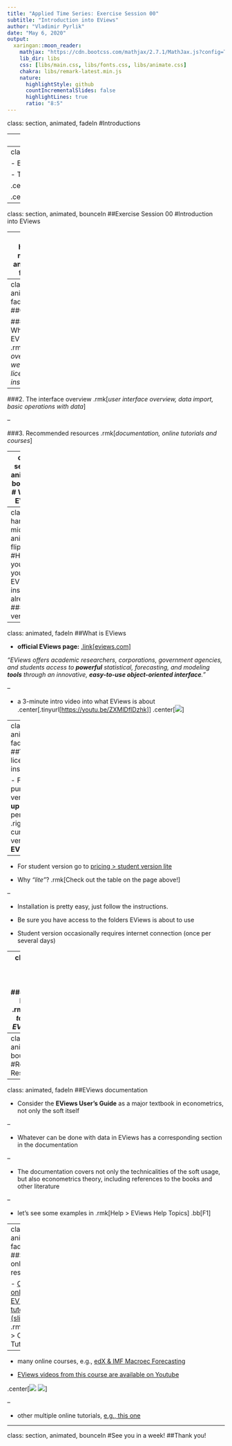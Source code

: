 ```yaml
---
title: "Applied Time Series: Exercise Session 00"
subtitle: "Introduction into EViews"
author: "Vladimir Pyrlik"
date: "May 6, 2020"
output:
  xaringan::moon_reader:
    mathjax: "https://cdn.bootcss.com/mathjax/2.7.1/MathJax.js?config=TeX-MML-AM_HTMLorMML"
    lib_dir: libs
    css: [libs/main.css, libs/fonts.css, libs/animate.css]
    chakra: libs/remark-latest.min.js
    nature:
      highlightStyle: github
      countIncrementalSlides: false
      highlightLines: true
      ratio: "8:5"
---
```

class: section, animated, fadeIn
#Introductions

---
class: animated, fadeIn
##Introductions

 - **Vladimir Pyrlik**, 4th year PhD student at CERGE-EI
 
 - Time Series and Applications, High-dimensional Analysis
 
 - .cross[normally, can be found in **Office 101**] .rmk[ *oh... well...*]
 
 - contact me at [vladimir.pyrlik@cerge-ei.cz](mailto:vladimir.pyrlik@cerge-ei.cz)
 
 - or add up on [fb.com/vladimir.pyrlik](http://fb.com/vladimir.pyrlik)

---
class: animated, fadeIn
##Classes Materials

 - Everything available online
 
 - These slides:
 
 .center[.url[[vpyrlik.github.io/MAE_ATS_ES_Summer2020/20200506.html](http://vpyrlik.github.io/MAE_ATS_ES_Summer2020/20200506.html)]]
 
 .center[![](stuff/es00qr.png)]

---
class: section, animated, bounceIn
##Exercise Session 00
#Introduction into EViews

---
class: hands, middle, animated, flipInX

#Is anyone familiar with EViews already?

---
class: animated, fadeIn
##Outline

###1. What is EViews
.rmk[*quick overview, website, license, installation*]

--

###2. The interface overview
.rmk[*user interface overview, data import, basic operations with data*]

--

###3. Recommended resources
.rmk[*documentation, online tutorials and courses*]

---
class: section, animated, bounceIn
# What is EViews

---
class: hands, middle, animated, flipInX
#Have you got your EViews installed already?
###Which version?

---
class: animated, fadeIn
##What is EViews

 - **official EViews page:** [.link[eviews.com]](eviews.com)

*"EViews offers academic researchers, corporations, government agencies, and students access to **powerful** statistical, forecasting, and modeling **tools** through an innovative, **easy-to-use object-oriented interface**."* 

--

 - a 3-minute intro video into what EViews is about .center[.tinyurl[[https://youtu.be/ZXMlDfIDzhk](https://youtu.be/ZXMlDfIDzhk)]] .center[![](stuff/EVyoutube1.png)]

---
class: animated, fadeIn
##Versions, license, installation...

 - For our purposes versions **7 and up** are perfectly Ok .right[.rmk[The current latest version is **EViews 11**]]
 
--

 - For student version go to [pricing > student version lite](https://www.eviews.com/EViews11/EViews11Univ/evuniv11.html)
 
 - Why *"lite"*? .rmk[Check out the table on the page above!]
 
--

 - Installation is pretty easy, just follow the instructions.
 
 - Be sure you have access to the folders EViews is about to use
 
 - Student version occasionally requires internet connection (once per several days)

---
class: center, middle, animated, flipInY
###Welcome to EViews! ![](stuff/EVwelcome.png) .rmk[*switching to the actual EViews now...*]

---
class: section, animated, bounceIn
#Recommended Resources

---
class: animated, fadeIn
##EViews documentation

 - Consider the **EViews User's Guide** as a major textbook in econometrics, not only the soft itself

--

 - Whatever can be done with data in EViews has a corresponding section in the documentation
 
--
 
 - The documentation covers not only the technicalities of the soft usage, but also econometrics theory, including references to the books and other literature

--

 - let's see some examples in .rmk[Help > EViews Help Topics] .bb[F1]
 
---
class: animated, fadeIn
##Some online resources

 - [Official online EViews tutorials (slides)](http://www.eviews.com/Learning/index.html) .rmk[Help > Online Tutorials]

--

 - many online courses, e.g., [edX & IMF Macroec Forecasting](https://www.edx.org/course/macroeconometric-forecasting-2)

 - [EViews videos from this course are available on Youtube](https://www.youtube.com/playlist?list=PLUmHBswQv2jyYf07MMjgpr-fvR2UysOH2)

.center[![](stuff/edx_imf.png) ![](stuff/edx_imf_youtube.png)]

--

 - other multiple online tutorials, [e.g., this one](https://youtu.be/ME7tqEFyyhQ)

---
class: section, animated, bounceIn
#See you in a week!
##Thank you!